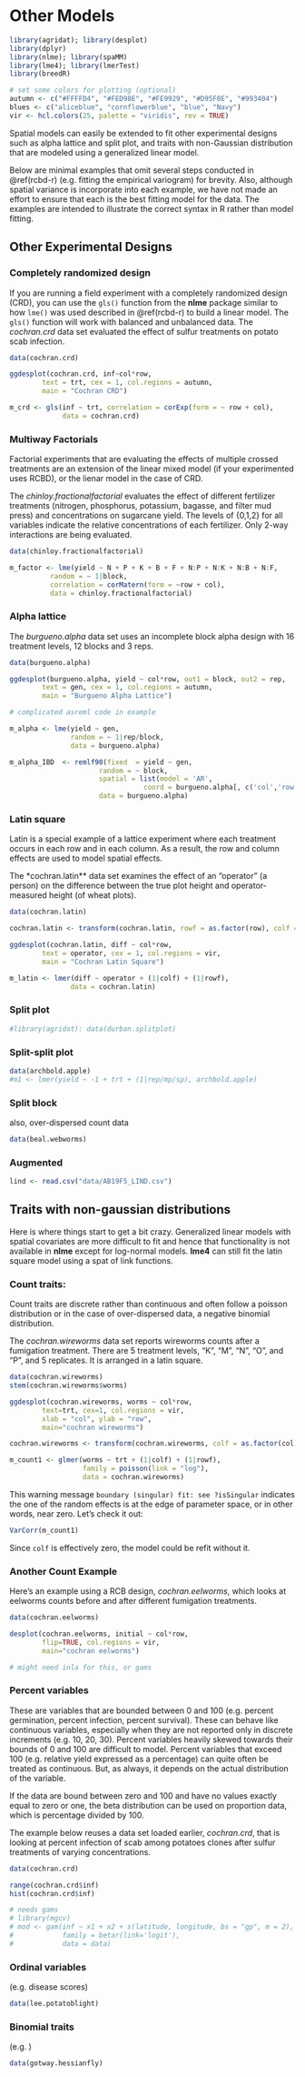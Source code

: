 # Other Models {#model-extension}

```r
library(agridat); library(desplot)
library(dplyr)
library(nlme); library(spaMM)
library(lme4); library(lmerTest)
library(breedR)

# set some colors for plotting (optional)
autumn <- c("#FFFFD4", "#FED98E", "#FE9929", "#D95F0E", "#993404")
blues <- c("aliceblue", "cornflowerblue", "blue", "Navy")
vir <- hcl.colors(25, palette = "viridis", rev = TRUE)
```

Spatial models can easily be extended to fit other experimental designs such as alpha lattice and split plot, and traits with non-Gaussian distribution that are modeled using a generalized linear model. 

Below are minimal examples that omit several steps conducted in \@ref(rcbd-r) (e.g. fitting the empirical variogram) for brevity. Also, although spatial variance is incorporate into each example, we have not made an effort to ensure that each is the best fitting model for the data. The examples are intended to illustrate the correct syntax in R rather than model fitting. 

## Other Experimental Designs

### Completely randomized design 

If you are running a field experiment with a completely randomized design (CRD), you can use the `gls()` function from the **nlme** package similar to how `lme()` was used described in \@ref(rcbd-r) to build a linear model. The `gls()` function will work with balanced and unbalanced data. 
The *cochran.crd* data set evaluated the effect of sulfur treatments on potato scab infection. 
```r
data(cochran.crd)

ggdesplot(cochran.crd, inf~col*row,
        text = trt, cex = 1, col.regions = autumn, 
        main = "Cochran CRD")

m_crd <- gls(inf ~ trt, correlation = corExp(form = ~ row + col),
             data = cochran.crd)
```


### Multiway Factorials 

Factorial experiments that are evaluating the effects of multiple crossed treatments are an extension of the linear mixed model (if your experimented uses RCBD), or the lienar model in the case of CRD.

The *chinloy.fractionalfactorial* evaluates the effect of different fertilizer treatments (nitrogen, phosphorus, potassium, bagasse, and filter mud press) and concentrations on sugarcane yield. The levels of {0,1,2} for all variables indicate the relative concentrations of each fertilizer. Only 2-way interactions are being evaluated. 

```r
data(chinloy.fractionalfactorial)

m_factor <- lme(yield ~ N + P + K + B + F + N:P + N:K + N:B + N:F, 
          random = ~ 1|block, 
          correlation = corMatern(form = ~row + col), 
          data = chinloy.fractionalfactorial)
```

### Alpha lattice

The *burgueno.alpha* data set uses an incomplete block alpha design with 16 treatment levels, 12 blocks and 3 reps. 
```r
data(burgueno.alpha)

ggdesplot(burgueno.alpha, yield ~ col*row, out1 = block, out2 = rep, 
        text = gen, cex = 1, col.regions = autumn, 
        main = "Burgueno Alpha Lattice")

# complicated asreml code in example

m_alpha <- lme(yield ~ gen,
               random = ~ 1|rep/block,
               data = burgueno.alpha)

m_alpha_IBD  <- remlf90(fixed  = yield ~ gen,
                      random = ~ block,
                      spatial = list(model = 'AR', 
                                 coord = burgueno.alpha[, c('col','row')]), 
                      data = burgueno.alpha)
```

### Latin square

Latin is a special example of a lattice experiment where each treatment occurs in each row and in each column. As a result, the row and column effects are used to model spatial effects. 

The *cochran.latin** data set examines the effect of an "operator" (a person) on the difference between the true plot height and operator-measured height (of wheat plots). 
```r
data(cochran.latin)

cochran.latin <- transform(cochran.latin, rowf = as.factor(row), colf = as.factor(col))

ggdesplot(cochran.latin, diff ~ col*row, 
        text = operator, cex = 1, col.regions = vir, 
        main = "Cochran Latin Square")

m_latin <- lmer(diff ~ operator + (1|colf) + (1|rowf),
               data = cochran.latin)
```

### Split plot
```r
#library(agridat): data(durban.splitplot)
```

### Split-split plot
```r
data(archbold.apple)
#m1 <- lmer(yield ~ -1 + trt + (1|rep/mp/sp), archbold.apple)
```

### Split block
also, over-dispersed count data
```r
data(beal.webworms)  
```

### Augmented
```r
lind <- read.csv("data/AB19F5_LIND.csv")
```

## Traits with non-gaussian distributions

Here is where things start to get a bit crazy. Generalized linear models with spatial covariates are more difficult to fit and hence that functionality is not available in **nlme** except for log-normal models. **lme4** can still fit the latin square model using a spat of link functions. 

### Count traits: 

Count traits are discrete rather than continuous and often follow a poisson distribution or in the case of over-dispersed data, a negative binomial distribution. 

The *cochran.wireworms* data set reports wireworms counts after a fumigation treatment. There are 5 treatment levels, "K", "M", "N", "O", and "P", and 5 replicates. It is arranged in a latin square. 
```r
data(cochran.wireworms)
stem(cochran.wireworms$worms)

ggdesplot(cochran.wireworms, worms ~ col*row,
        text=trt, cex=1, col.regions = vir, 
        xlab = "col", ylab = "row",
        main="cochran wireworms")

cochran.wireworms <- transform(cochran.wireworms, colf = as.factor(col), rowf = as.factor(row))

m_count1 <- glmer(worms ~ trt + (1|colf) + (1|rowf),
                  family = poisson(link = "log"),
                  data = cochran.wireworms)
```

This warning message `boundary (singular) fit: see ?isSingular` indicates the one of the random effects is at the edge of parameter space, or in other words, near zero. Let's check it out:

```r
VarCorr(m_count1)
```
Since `colf` is effectively zero, the model could be refit without it. 

### Another Count Example

Here's an example using a RCB design, *cochran.eelworms*, which looks at eelworms counts before and after different fumigation treatments. 
```r
data(cochran.eelworms)

desplot(cochran.eelworms, initial ~ col*row,
        flip=TRUE, col.regions = vir, 
        main="cochran eelworms")

# might need inla for this, or gams
```


### Percent variables 

These are variables that are bounded between 0 and 100 (e.g. percent germination, percent infection, percent survival). These can behave like continuous variables, especially when they are not reported only in discrete increments (e.g. 10, 20, 30). Percent variables heavily skewed towards their bounds of 0 and 100 are difficult to model. Percent variables that exceed 100 (e.g. relative yield expressed as a percentage) can quite often be treated as continuous. But, as always, it depends on the actual distribution of the variable.

If the data are bound between zero and 100 and have no values exactly equal to zero or one, the beta distribution can be used on proportion data, which is percentage divided by 100. 

The example below reuses a data set loaded earlier, *cochran.crd*, that is looking at percent infection of scab among potatoes clones after sulfur treatments of varying concentrations.  
```r
data(cochran.crd)

range(cochran.crd$inf)
hist(cochran.crd$inf)

# needs gams
# library(mgcv)
# mod <- gam(inf ~ x1 + x2 + s(latitude, longitude, bs = "gp", m = 2), # change m
#            family = betar(link='logit'), 
#            data = data)
```

### Ordinal variables 
(e.g. disease scores)

```r
data(lee.potatoblight)
```

### Binomial traits
(e.g. )
```r
data(gotway.hessianfly)
```

